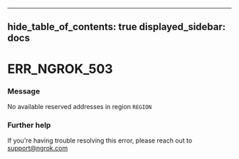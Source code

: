 

---
hide_table_of_contents: true
displayed_sidebar: docs
---


# ERR_NGROK_503

### Message
No available reserved addresses in region `REGION`

<ErrorDetails error="err_ngrok_503" />



### Further help
If you're having trouble resolving this error, please reach out to [support@ngrok.com](mailto:support@ngrok.com?subject=Help%20with%20ERR_NGROK_503)

